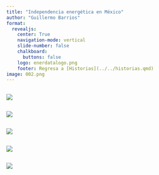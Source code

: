 ```yaml
---
title: "Independencia energética en México"
author: "Guillermo Barrios"
format:
  revealjs: 
    center: True
    navigation-mode: vertical
    slide-number: false
    chalkboard: 
      buttons: false
    logo: enerdatalogo.png
    footer: Regresa a [Historias](../../historias.qmd)
image: 002.png
---
```


## 
![](001.png)

## 

![](002.png)

## 

![](003.png)

## 

![](004.png)

## 

![](005.png)

